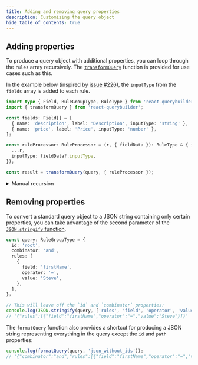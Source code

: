 ```yaml
---
title: Adding and removing query properties
description: Customizing the query object
hide_table_of_contents: true
---
```


## Adding properties

To produce a query object with additional properties, you can loop through the `rules` array recursively. The [`transformQuery`](../utils/misc#transformquery) function is provided for use cases such as this.

In the example below (inspired by [issue #226](https://github.com/react-querybuilder/react-querybuilder/issues/226)), the `inputType` from the `fields` array is added to each rule.

```ts
import type { Field, RuleGroupType, RuleType } from 'react-querybuilder';
import { transformQuery } from 'react-querybuilder';

const fields: Field[] = [
  { name: 'description', label: 'Description', inputType: 'string' },
  { name: 'price', label: 'Price', inputType: 'number' },
];

const ruleProcessor: RuleProcessor = (r, { fieldData }): RuleType & { inputType?: string } => ({
  ...r,
  inputType: fieldData?.inputType,
});

const result = transformQuery(query, { ruleProcessor });
```

<details>
<summary>Manual recursion</summary>

This example (_directly_ from [issue #226](https://github.com/react-querybuilder/react-querybuilder/issues/226)) demonstrates manual recursion to achieve exactly the same result as the `transformQuery` example above.

```ts
import type { Field, RuleGroupType, RuleType } from 'react-querybuilder';

const fields: Field[] = [
  { name: 'description', label: 'Description', inputType: 'string' },
  { name: 'price', label: 'Price', inputType: 'number' },
];

const processRule = (r: RuleType): RuleType & { inputType?: string } => ({
  ...r,
  inputType: fields.find(f => f.name === r.field)?.inputType,
});

const processGroup = (rg: RuleGroupType): RuleGroupType => ({
  ...rg,
  rules: rg.rules.map(r => {
    if ('field' in r) {
      return processRule(r);
    }
    return processGroup(r);
  }),
});

const result = processGroup(query);
```

</details>

## Removing properties

To convert a standard query object to a JSON string containing only certain properties, you can take advantage of the second parameter of the [`JSON.stringify` function](https://developer.mozilla.org/en-US/docs/Web/JavaScript/Reference/Global_Objects/JSON/stringify).

```ts
const query: RuleGroupType = {
  id: 'root',
  combinator: 'and',
  rules: [
    {
      field: 'firstName',
      operator: '=',
      value: 'Steve',
    },
  ],
};

// This will leave off the `id` and `combinator` properties:
console.log(JSON.stringify(query, ['rules', 'field', 'operator', 'value']));
// '{"rules":[{"field":"firstName","operator":"=","value":"Steve"}]}'
```

The `formatQuery` function also provides a shortcut for producing a JSON string representing everything in the query except the `id` and `path` properties:

```ts
console.log(formatQuery(query, 'json_without_ids'));
// '{"combinator":"and","rules":[{"field":"firstName","operator":"=","value":"Steve"}]}'
```
